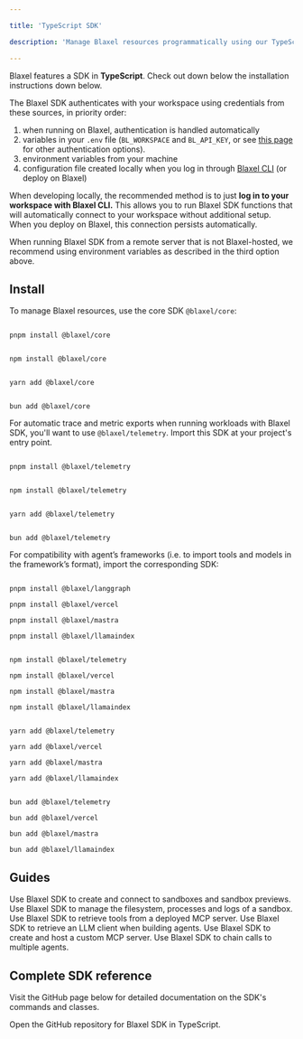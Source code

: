 ```yaml
---

title: 'TypeScript SDK'

description: 'Manage Blaxel resources programmatically using our TypeScript SDK.'

---
```


Blaxel features a SDK in **TypeScript**. Check out down below the installation instructions down below.

<Accordion title="Set up authentication to Blaxel">

The Blaxel SDK authenticates with your workspace using credentials from these sources, in priority order:

1. when running on Blaxel, authentication is handled automatically
2. variables in your `.env` file (`BL_WORKSPACE` and `BL_API_KEY`, or see [this page](../Agents/Variables-and-secrets) for other authentication options). 
3. environment variables from your machine
4. configuration file created locally when you log in through [Blaxel CLI](../cli-reference/introduction) (or deploy on Blaxel)

When developing locally, the recommended method is to just **log in to your workspace with Blaxel CLI.** This allows you to run Blaxel SDK functions that will automatically connect to your workspace without additional setup. When you deploy on Blaxel, this connection persists automatically.

When running Blaxel SDK from a remote server that is not Blaxel-hosted, we recommend using environment variables as described in the third option above.

</Accordion>

## Install

To manage Blaxel resources, use the core SDK `@blaxel/core`:

<CodeGroup>

```shell TypeScript (pnpm)

pnpm install @blaxel/core

```

```shell TypeScript (npm)

npm install @blaxel/core

```

```shell TypeScript (yarn)

yarn add @blaxel/core

```

```shell TypeScript (bun)

bun add @blaxel/core

```

</CodeGroup>

For automatic trace and metric exports when running workloads with Blaxel SDK, you'll want to use `@blaxel/telemetry`. Import this SDK at your project's entry point.

<CodeGroup>

```shell TypeScript (pnpm)

pnpm install @blaxel/telemetry

```

```shell TypeScript (npm)

npm install @blaxel/telemetry

```

```shell TypeScript (yarn)

yarn add @blaxel/telemetry

```

```shell TypeScript (bun)

bun add @blaxel/telemetry

```

</CodeGroup>

For compatibility with agent’s frameworks (i.e. to import tools and models in the framework’s format), import the corresponding SDK:

<CodeGroup>

```shell TypeScript (pnpm)

pnpm install @blaxel/langgraph

pnpm install @blaxel/vercel

pnpm install @blaxel/mastra

pnpm install @blaxel/llamaindex

```

```shell TypeScript (npm)

npm install @blaxel/telemetry

npm install @blaxel/vercel

npm install @blaxel/mastra

npm install @blaxel/llamaindex

```

```shell TypeScript (yarn)

yarn add @blaxel/telemetry

yarn add @blaxel/vercel

yarn add @blaxel/mastra

yarn add @blaxel/llamaindex

```

```shell TypeScript (bun)

bun add @blaxel/telemetry

bun add @blaxel/vercel

bun add @blaxel/mastra

bun add @blaxel/llamaindex

```

</CodeGroup>

## Guides

<CardGroup>
<Card title="Create sandboxes" icon="book" href="/Sandboxes/Overview">
Use Blaxel SDK to create and connect to sandboxes and sandbox previews.
</Card>

<Card title="Interact with a sandbox" icon="book" href="/Sandboxes/Processes">
Use Blaxel SDK to manage the filesystem, processes and logs of a sandbox.
</Card>

<Card title="Connect to MCP servers" icon="book" href="/Agents/Develop-an-agent-ts#Connect-to-tools">
Use Blaxel SDK to retrieve tools from a deployed MCP server.
</Card>

<Card title="Connect to model APIs" icon="book" href="/Agents/Develop-an-agent-ts#Connect-to-a-model-API">
Use Blaxel SDK to retrieve an LLM client when building agents.
</Card>

<Card title="Deploy your MCP server" icon="book" href="/Functions/Create-MCP-server">
Use Blaxel SDK to create and host a custom MCP server.
</Card>

<Card title="Chain agents" icon="book" href="/Agents/Develop-an-agent-ts#Connect-to-another-agent-multi-agent-chaining">
Use Blaxel SDK to chain calls to multiple agents.
</Card>
</CardGroup>

## Complete SDK reference

Visit the GitHub page below for detailed documentation on the SDK's commands and classes.

<Card title="TypeScript SDK" icon="js" href="https://github.com/blaxel-ai/sdk-typescript">
Open the GitHub repository for Blaxel SDK in TypeScript.
</Card>